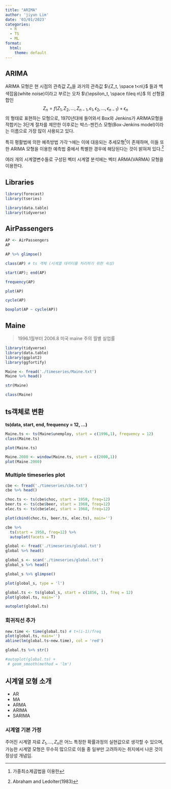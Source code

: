 ```yaml
---
title: "ARIMA"
author: 'jiyun Lim'
date: '03/01/2023'
categories: 
  - R
  - TS
  - ML
format:
  html:
    theme: default
---
```


## ARIMA


ARIMA 모형은 현 시점의 관측값 $Z_n$을 과거의 관측값 $\{Z_t, \space t<n\}$ 들과 백색잡음(white noise)이라고 부르는 오차 $\{\epsilon_t, \space t\leq n\}$ 의 선형결합인
$$Z_n = f(Z_1, Z_2, \dots, Z_{n-1}, \epsilon_1, \epsilon_2, \dots, \epsilon_{n-1}) + \epsilon_n$$
의 형태로 표현하는 모형으로, 1970년대에 들어와서 Box와 Jenkins가 ARIMA모형을 적합키는 3단계 절차를 제안한 이후로는 박스-젠킨스 모형(Box-Jenkins model)이라는 이름으로 가장 많이 사용되고 있다.

특히 평활법에 의한 예측방법 가각ㄱ에는 이에 대응되는 추세모형^[가중최소제곱법을 이용한]이 존재하며, 이들 또한 ARIMA 모형을 이용한 예측법 중에서 특별한 경우에 해당된다는 것이 밝혀져 있다.^[Abraham and Ledolter(1983)]

여러 개의 시계열변수들로 구성된 벡터 시계열 분석에는 벡터 ARMA(VARMA) 모형을 이용한다.

## Libraries

```r
library(forecast)
library(tseries)

library(data.table)
library(tidyverse)
```

## AirPassengers

```r
AP <- AirPassengers
AP
```

```r
AP %>% glimpse()
```
```r
class(AP) # ts 객체 (시계열 데이터를 처리하기 위한 속성)
```

```r
start(AP); end(AP)
```

```r
frequency(AP)
```
```r
plot(AP)
```

```r
cycle(AP)
```
```r
boxplot(AP ~ cycle(AP))
```


## Maine

> 1996.1월부터 2006.8 미국 maine 주의 월별 실업률

```r
library(tidyverse)
library(data.table)
library(ggplot2)
library(ggfortify)

```


```r
Maine <- fread('./timeseries/Maine.txt')
Maine %>% head()

```

```r
str(Maine)
```

```r
class(Maine)
```


## ts객체로 변환
**ts(data, start, end, frequency = 12, ...)**

```r
Maine.ts <- ts(Maine$unemploy, start = c(1996,1), frequency = 12)
class(Maine.ts)
```


```r
plot(Maine.ts)
```

```r
Maine.2000 <- window(Maine.ts, start = c(2000,1))
plot(Maine.2000)
```


### Multiple timeseries plot

```r
cbe <- fread('./timeseries/cbe.txt')
cbe %>% head()
```


```r
choc.ts <- ts(cbe$choc, start = 1958, freq=12)
beer.ts <- ts(cbe$beer, start = 1968, freq=12)
elec.ts <- ts(cbe$elec, start = 1968, freq=12)

plot(cbind(choc.ts, beer.ts, elec.ts), main='')
```

```r
cbe %>% 
  ts(start = 1958, freq=12) %>% 
  autoplot(facets = T)
```
```r
global <- fread('./timeseries/global.txt')
global %>% head()
```

```r
global_s <- scan('./timeseries/global.txt')
global_s %>% head()
```

```r
global_s %>% glimpse()
```

```r
plot(global_s, type = 'l')
```
```r
global.ts <- ts(global_s, start = c(1856, 1), freq = 12)
plot(global.ts, main='')
```


```r
autoplot(global.ts)
```


### 회귀직선 추가

```r
new.time <- time(global.ts) # t+(i-1)/freq
plot(global.ts, main='')
abline(lm(global.ts~new.time), col = 'red')
```


```r
global.ts %>% str()
```

```r
#autoplot(global.ts) +
 # geom_smooth(method = 'lm')
```


##  시계열 모형 소개

- AR
- MA
- ARMA
- ARIMA
- SARIMA

### 시계열 기본 가정

주어진 시계열 자료 $Z_1, \dots, Z_n$은 어느 특정한 확률과정의 실현값으로 생각할 수 있으며, 가능한 시계열 모형은 무수히 많으므로 이들 중 일부만 고려하자는 취지에서 나온 것이 정상성 개념임.















